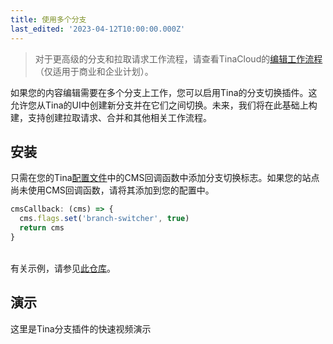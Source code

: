 ```yaml
---
title: 使用多个分支
last_edited: '2023-04-12T10:00:00.000Z'
---
```


> 对于更高级的分支和拉取请求工作流程，请查看TinaCloud的[编辑工作流程](https://tina.io/editorial-workflow/)（仅适用于商业和企业计划）。

如果您的内容编辑需要在多个分支上工作，您可以启用Tina的分支切换插件。这允许您从Tina的UI中创建新分支并在它们之间切换。未来，我们将在此基础上构建，支持创建拉取请求、合并和其他相关工作流程。
<WebmEmbed embedSrc="/img/docs/tinacloud/branch-selector_e5ndeg.webm"/>

## 安装

只需在您的Tina[配置文件](/docs/reference/config/)中的CMS回调函数中添加分支切换标志。如果您的站点尚未使用CMS回调函数，请将其添加到您的配置中。

```javascript
cmsCallback: (cms) => {
  cms.flags.set('branch-switcher', true)
  return cms
}
```

\
有关示例，请参见[此仓库](https://github.com/tinacms/demo-incremental/blob/main/.tina/config.tsx#L16)。

## 演示

这里是Tina分支插件的快速视频演示

<Youtube embedSrc="https://www.youtube.com/embed/XvL3pFiYaVw" />